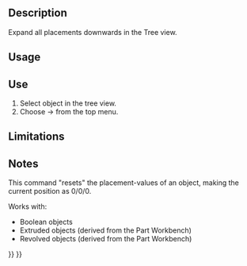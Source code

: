 <languages/>

{{Docnav
|[[OpenSCAD_Edgestofaces|Convert Edges To Faces]]
|[[OpenSCAD_ExplodeGroup|Explode Group]]
|[[OpenSCAD_Workbench|OpenSCAD]]
|IconL=OpenSCAD_Edgestofaces.svg
|IconR=OpenSCAD_ExplodeGroup.svg
|IconC=Workbench_OpenSCAD.svg
}}

<div class="mw-translate-fuzzy">
{{GuiCommand/es|Name=OpenSCAD ExpandPlacements|Name/es=OpenSCAD ExpandPlacements|MenuLocation=OpenSCAD → ExpandPlacements‏‎||Workbenches=[[OpenSCAD_Workbench/es|OpenSCAD]]|Shortcut=|SeeAlso=}}
</div>

==Description== 

Expand all placements downwards in the Tree view.

==Usage== 

<div class="mw-translate-fuzzy">
==Use==
#Select object in the tree view.
#Choose {{KEY| OpenSCAD}}  →  {{KEY|[[Image:OpenSCAD_ExpandPlacements.png|32px]] Expand Placements}}  from the top menu.
</div>

==Limitations==


==Notes== 

This command "resets" the placement-values of an object, making the current position as 0/0/0.

Works with:
* Boolean objects
* Extruded objects (derived from the Part Workbench)
* Revolved objects (derived from the Part Workbench)


{{Docnav
|[[OpenSCAD_Edgestofaces|Convert Edges To Faces]]
|[[OpenSCAD_ExplodeGroup|Explode Group]]
|[[OpenSCAD_Workbench|OpenSCAD]]
|IconL=OpenSCAD_Edgestofaces.svg
|IconR=OpenSCAD_ExplodeGroup.svg
|IconC=Workbench_OpenSCAD.svg
}}

{{OpenSCAD_Tools_navi{{#translation:}}}}
{{Userdocnavi{{#translation:}}}}